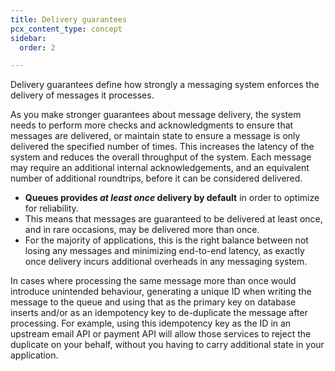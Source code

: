 ```yaml
---
title: Delivery guarantees
pcx_content_type: concept
sidebar:
  order: 2

---
```


Delivery guarantees define how strongly a messaging system enforces the delivery of messages it processes.

As you make stronger guarantees about message delivery, the system needs to perform more checks and acknowledgments to ensure that messages are delivered, or maintain state to ensure a message is only delivered the specified number of times. This increases the latency of the system and reduces the overall throughput of the system. Each message may require an additional internal acknowledgements, and an equivalent number of additional roundtrips, before it can be considered delivered.

* **Queues provides *at least once* delivery by default** in order to optimize for reliability.
* This means that messages are guaranteed to be delivered at least once, and in rare occasions, may be delivered more than once.
* For the majority of applications, this is the right balance between not losing any messages and minimizing end-to-end latency, as exactly once delivery incurs additional overheads in any messaging system.

In cases where processing the same message more than once would introduce unintended behaviour, generating a unique ID when writing the message to the queue and using that as the primary key on database inserts and/or as an idempotency key to de-duplicate the message after processing. For example, using this idempotency key as the ID in an upstream email API or payment API will allow those services to reject the duplicate on your behalf, without you having to carry additional state in your application.
